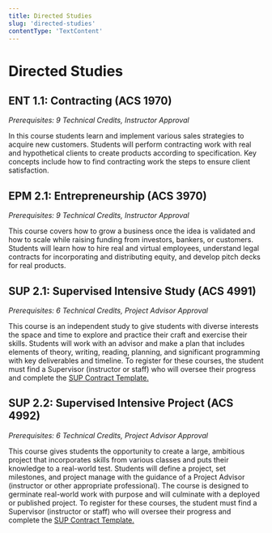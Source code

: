 ```yaml
---
title: Directed Studies
slug: 'directed-studies'
contentType: 'TextContent'
---
```


# Directed Studies

## ENT 1.1: Contracting (ACS 1970)

_Prerequisites: 9 Technical Credits, Instructor Approval_

In this course students learn and implement various sales strategies to acquire new customers.
Students will perform contracting work with real and hypothetical clients to create products
according to specification. Key concepts include how to find contracting work the steps to ensure
client satisfaction.

## EPM 2.1: Entrepreneurship (ACS 3970)

_Prerequisites: 9 Technical Credits, Instructor Approval_

This course covers how to grow a business once the idea is validated and how to scale while raising
funding from investors, bankers, or customers. Students will learn how to hire real and virtual
employees, understand legal contracts for incorporating and distributing equity, and develop pitch
decks for real products.

## SUP 2.1: Supervised Intensive Study (ACS 4991)

_Prerequisites: 6 Technical Credits, Project Advisor Approval_

This course is an independent study to give students with diverse interests the space and time to
explore and practice their craft and exercise their skills. Students will work with an advisor and
make a plan that includes elements of theory, writing, reading, planning, and significant
programming with key deliverables and timeline. To register for these courses, the student must find
a Supervisor (instructor or staff) who will oversee their progress and complete the
[SUP Contract Template. ](http://make.sc/SUP-contract)

## SUP 2.2: Supervised Intensive Project (ACS 4992)

_Prerequisites: 6 Technical Credits, Project Advisor Approval_

This course gives students the opportunity to create a large, ambitious project that incorporates
skills from various classes and puts their knowledge to a real-world test. Students will define a
project, set milestones, and project manage with the guidance of a Project Advisor (instructor or
other appropriate professional). The course is designed to germinate real-world work with purpose
and will culminate with a deployed or published project. To register for these courses, the student
must find a Supervisor (instructor or staff) who will oversee their progress and complete the
[SUP Contract Template. ](http://make.sc/SUP-contract)
